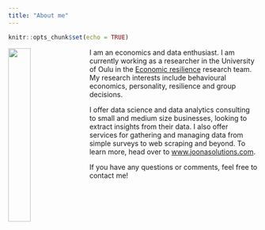 ---
title: "About me"
---

```{r setup, include=FALSE}
knitr::opts_chunk$set(echo = TRUE)
```

<img src="pic.jpg" style="width:30%; padding: 0 10px 0 0" align="left">

I am an economics and data enthusiast. I am currently working as a researcher in the University of Oulu in the [Economic resilience](https://www.oulu.fi/en/research-groups/economic-resilience-econre-research-team) research team. My research interests include behavioural economics, personality, resilience and group decisions.

I offer data science and data analytics consulting to small and medium size businesses, looking to extract insights from their data. I also offer services for gathering and managing data from simple surveys to web scraping and beyond. To learn more, head over to [www.joonasolutions.com](https://www.joonasolutions.com).

If you have any questions or comments, feel free to contact me!